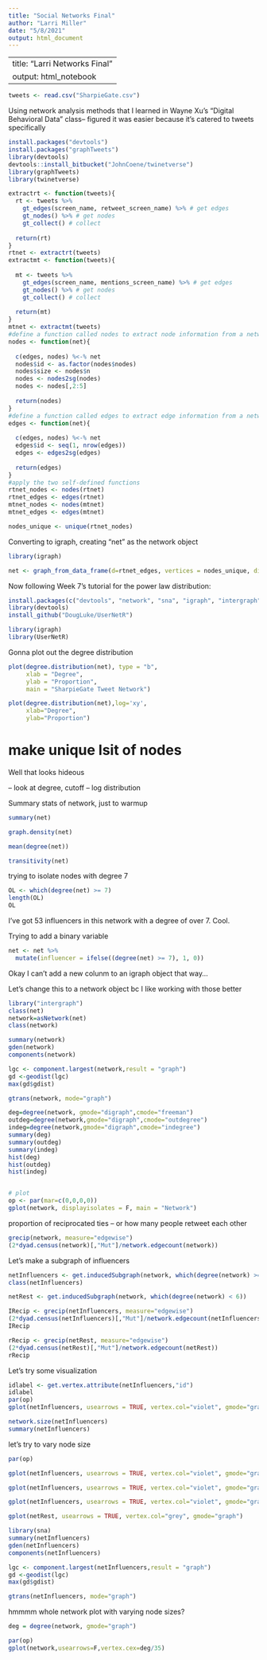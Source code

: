 ```yaml
---
title: "Social Networks Final"
author: "Larri Miller"
date: "5/8/2021"
output: html_document
---
```


---
title: "Larri Networks Final"
output: html_notebook
---
```r
tweets <- read.csv("SharpieGate.csv")
```

Using network analysis methods that I learned in Wayne Xu's "Digital Behavioral Data" class-- figured it was easier because it's catered to tweets specifically
```r
install.packages("devtools")
install.packages("graphTweets")
library(devtools) 
devtools::install_bitbucket("JohnCoene/twinetverse")
library(graphTweets)
library(twinetverse)
```

```r
extractrt <- function(tweets){
  rt <- tweets %>% 
    gt_edges(screen_name, retweet_screen_name) %>% # get edges
    gt_nodes() %>% # get nodes
    gt_collect() # collect
  
  return(rt)
}
rtnet <- extractrt(tweets)
extractmt <- function(tweets){
  
  mt <- tweets %>% 
    gt_edges(screen_name, mentions_screen_name) %>% # get edges
    gt_nodes() %>% # get nodes
    gt_collect() # collect
  
  return(mt)
}
mtnet <- extractmt(tweets)
#define a function called nodes to extract node information from a network object
nodes <- function(net){
  
  c(edges, nodes) %<-% net
  nodes$id <- as.factor(nodes$nodes) 
  nodes$size <- nodes$n 
  nodes <- nodes2sg(nodes)
  nodes <- nodes[,2:5]
  
  return(nodes)
}
#define a function called edges to extract edge information from a network object
edges <- function(net){
  
  c(edges, nodes) %<-% net
  edges$id <- seq(1, nrow(edges))
  edges <- edges2sg(edges)
  
  return(edges)
}
#apply the two self-defined functions
rtnet_nodes <- nodes(rtnet)
rtnet_edges <- edges(rtnet)
mtnet_nodes <- nodes(mtnet)
mtnet_edges <- edges(mtnet)
```

```r
nodes_unique <- unique(rtnet_nodes)
```

Converting to igraph, creating "net" as the network object
```r
library(igraph)

net <- graph_from_data_frame(d=rtnet_edges, vertices = nodes_unique, directed = T)
```


Now following Week 7's tutorial for the power law distribution:
```r
install.packages(c("devtools", "network", "sna", "igraph", "intergraph"))
library(devtools)
install_github("DougLuke/UserNetR")

library(igraph)
library(UserNetR)
```

Gonna plot out the degree distribution
```r
plot(degree.distribution(net), type = "b",
     xlab = "Degree",
     ylab = "Proportion",
     main = "SharpieGate Tweet Network")

plot(degree.distribution(net),log='xy', 
     xlab="Degree",
     ylab="Proportion") 
```
# make unique lsit of nodes
Well that looks hideous

-- look at degree, cutoff
-- log distribution

Summary stats of network, just to warmup
```r
summary(net)

graph.density(net)

mean(degree(net))

transitivity(net)

```

trying to isolate nodes with degree 7
```r
OL <- which(degree(net) >= 7)
length(OL)
OL
```

I've got 53 influencers in this network with a degree of over 7. Cool. 

Trying to add a binary variable 
```r
net <- net %>%
  mutate(influencer = ifelse((degree(net) >= 7), 1, 0))
```
Okay I can't add a new colunm to an igraph object that way...

Let's change this to a network object bc I like working with those better
```r
library("intergraph")
class(net)
network=asNetwork(net)
class(network)
```

```r
summary(network)
gden(network)
components(network)

lgc <- component.largest(network,result = "graph")
gd <-geodist(lgc)
max(gd$gdist)

gtrans(network, mode="graph")

deg=degree(network, gmode="digraph",cmode="freeman")
outdeg=degree(network,gmode="digraph",cmode="outdegree")
indeg=degree(network,gmode="digraph",cmode="indegree")
summary(deg)
summary(outdeg)
summary(indeg)
hist(deg)
hist(outdeg)
hist(indeg)


# plot
op <- par(mar=c(0,0,0,0)) 
gplot(network, displayisolates = F, main = "Network")
```
proportion of reciprocated ties -- or how many people retweet each other
```r
grecip(network, measure="edgewise") 
(2*dyad.census(network)[,"Mut"]/network.edgecount(network))
```

Let's make a subgraph of influencers
```r
netInfluencers <- get.inducedSubgraph(network, which(degree(network) >= 7))
class(netInfluencers)

netRest <- get.inducedSubgraph(network, which(degree(network) < 6))

IRecip <- grecip(netInfluencers, measure="edgewise") 
(2*dyad.census(netInfluencers)[,"Mut"]/network.edgecount(netInfluencers))
IRecip

rRecip <- grecip(netRest, measure="edgewise") 
(2*dyad.census(netRest)[,"Mut"]/network.edgecount(netRest))
rRecip
```

Let's try some visualization
```r
idlabel <- get.vertex.attribute(netInfluencers,"id")
idlabel
par(op)
gplot(netInfluencers, usearrows = TRUE, vertex.col="violet", gmode="graph", label = idlabel)

network.size(netInfluencers)
summary(netInfluencers)
```
let's try to vary node size
```r

par(op)

gplot(netInfluencers, usearrows = TRUE, vertex.col="violet", gmode="graph",mode="fruchtermanreingold", label = idlabel)

gplot(netInfluencers, usearrows = TRUE, vertex.col="violet", gmode="graph",mode="circle", vertex.cex=1.5, label = idlabel)

gplot(netInfluencers, usearrows = TRUE, vertex.col="violet", gmode="graph",mode="princoord", vertex.cex=1.5, label = idlabel)

```


```r
gplot(netRest, usearrows = TRUE, vertex.col="grey", gmode="graph")
```
```r
library(sna)
summary(netInfluencers)
gden(netInfluencers)
components(netInfluencers)

lgc <- component.largest(netInfluencers,result = "graph")
gd <-geodist(lgc)
max(gd$gdist)

gtrans(netInfluencers, mode="graph")
```

hmmmm whole network plot with varying node sizes?
```r
deg = degree(network, gmode="graph")

par(op)
gplot(network,usearrows=F,vertex.cex=deg/35)
```

